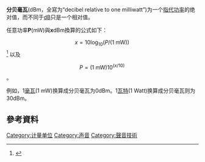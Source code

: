 '''分贝毫瓦'''(dBm，全寫为“decibel relative to one milliwatt”)为一个[[指代功率|指代功率]]的绝对值，而不同于[[分贝|dB]]只是一个相对值。

任意功率'''P'''(mW)與'''x'''dBm換算的公式如下：
:<math>
x = 10 \log_{10}(P / (1 \ \mathrm{mW})) \,
</math><ref>{{cite book|author=高曜煌|title=《射頻技術在行動通訊的應用》|year=2017|publisher=全華|isbn=9789864636570|pages=第1-3頁}}</ref>
以及
:<math>
P =(1 \ \mathrm{mW}) 10^{(x/10)} \,
</math>。


例如，1[[毫瓦|毫瓦]](1 mW)换算成分贝毫瓦为0dBm。1[[瓦特|瓦特]](1 Watt)换算成分贝毫瓦则为30dBm。

==參考資料==
<references />

[[Category:计量单位|Category:计量单位]]
[[Category:声音|Category:声音]]
[[Category:聲音技術|Category:聲音技術]]